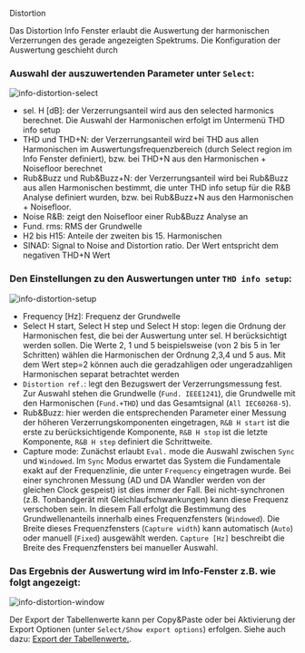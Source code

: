 
Distortion

Das Distortion Info Fenster erlaubt die Auswertung der harmonischen Verzerrungen des gerade angezeigten Spektrums. Die Konfiguration der Auswertung geschieht durch

<Steps>

### Auswahl der auszuwertenden Parameter unter ``Select``:


![info-distortion-select](/info-distortion-select.gif)

- sel. H [dB]: der Verzerrungsanteil wird aus den selected harmonics berechnet. Die Auswahl der Harmonischen erfolgt im Untermenü  THD info setup
- THD und THD+N: der Verzerrungsanteil wird bei THD aus allen Harmonischen im Auswertungsfrequenzbereich (durch Select region im Info Fenster definiert), bzw. bei THD+N aus den Harmonischen + Noisefloor berechnet
- Rub&Buzz und Rub&Buzz+N: der Verzerrungsanteil wird bei Rub&Buzz aus allen Harmonischen bestimmt, die unter THD info setup für die R&B Analyse definiert wurden, bzw. bei Rub&Buzz+N aus den Harmonischen + Noisefloor.
- Noise R&B: zeigt den Noisefloor einer Rub&Buzz Analyse an
- Fund. rms: RMS der Grundwelle
- H2 bis H15: Anteile der zweiten bis 15. Harmonischen
- SINAD: Signal to Noise and Distortion ratio. Der Wert entspricht dem negativen THD+N Wert


### Den Einstellungen zu den Auswertungen unter ``THD info setup``:

![info-distortion-setup](/info-distortion-setup.gif)

- Frequency [Hz]: Frequenz der Grundwelle
- Select H start, Select H step und Select H stop: legen die Ordnung der Harmonischen fest, die bei der Auswertung unter sel. H berücksichtigt werden sollen. Die Werte 2, 1 und 5 beispielsweise (von 2 bis 5 in 1er Schritten) wählen die Harmonischen der Ordnung 2,3,4 und 5 aus. Mit dem Wert step=2 können auch die geradzahligen oder ungeradzahligen Harmonischen separat betrachtet werden
- ``Distortion ref.``: legt den Bezugswert der Verzerrungsmessung fest. Zur Auswahl stehen die Grundwelle (``Fund. IEEE1241``), die Grundwelle mit den Harmonischen (``Fund.+THD``) und das Gesamtsignal (``All IEC60268-5``).
- Rub&Buzz: hier werden die entsprechenden Parameter einer Messung der höheren Verzerrungskomponenten eingetragen, ``R&B H start`` ist die erste zu berücksichtigende Komponente,  ``R&B H stop`` ist die letzte Komponente, ``R&B H step`` definiert die Schrittweite.
- Capture mode: Zunächst erlaubt ``Eval.`` mode die Auswahl zwischen ``Sync`` und ``Windowed``. Im ``Sync`` Modus erwartet das System die Fundamentale exakt auf der Frequenzlinie, die unter ``Frequency`` eingetragen wurde. Bei einer synchronen Messung (AD und DA Wandler werden von der gleichen Clock gespeist) ist dies immer der Fall. Bei nicht-synchronen (z.B. Tonbandgerät mit Gleichlaufschwankungen) kann diese Frequenz verschoben sein. In diesem Fall  erfolgt die Bestimmung des Grundwellenanteils innerhalb eines Frequenzfensters (``Windowed``). Die Breite dieses Frequenzfensters (``Capture width``) kann automatisch (``Auto``) oder manuell (``Fixed``) ausgewählt werden. ``Capture [Hz]`` beschreibt die Breite des Frequenzfensters bei manueller Auswahl.


### Das Ergebnis der Auswertung wird im Info-Fenster z.B. wie folgt angezeigt:

![info-distortion-window](/info-distortion-window.gif)

Der Export der Tabellenwerte kann per Copy&Paste oder bei Aktivierung der Export Optionen (unter ``Select/Show export options``) erfolgen. Siehe auch dazu: [Export der Tabellenwerte.](/en/help/info/excelcsv-export).

</Steps>